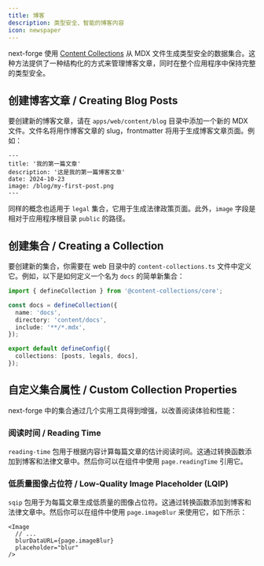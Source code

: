 ```yaml
---
title: 博客
description: 类型安全、智能的博客内容
icon: newspaper
---
```


next-forge 使用 [Content Collections](https://www.content-collections.dev/) 从 MDX 文件生成类型安全的数据集合。这种方法提供了一种结构化的方式来管理博客文章，同时在整个应用程序中保持完整的类型安全。

## 创建博客文章 / Creating Blog Posts

要创建新的博客文章，请在 `apps/web/content/blog` 目录中添加一个新的 MDX 文件。文件名将用作博客文章的 slug，frontmatter 将用于生成博客文章页面。例如：

```mdx apps/web/content/blog/my-first-post.mdx
---
title: '我的第一篇文章'
description: '这是我的第一篇博客文章'
date: 2024-10-23
image: /blog/my-first-post.png
---
```

同样的概念也适用于 `legal` 集合，它用于生成法律政策页面。此外，`image` 字段是相对于应用程序根目录 `public` 的路径。

## 创建集合 / Creating a Collection

要创建新的集合，你需要在 web 目录中的 `content-collections.ts` 文件中定义它。例如，以下是如何定义一个名为 `docs` 的简单新集合：

```ts apps/web/content-collections.ts {3-7, 10}
import { defineCollection } from '@content-collections/core';

const docs = defineCollection({
  name: 'docs',
  directory: 'content/docs',
  include: '**/*.mdx',
});

export default defineConfig({
  collections: [posts, legals, docs],
});
```

## 自定义集合属性 / Custom Collection Properties

next-forge 中的集合通过几个实用工具得到增强，以改善阅读体验和性能：

### 阅读时间 / Reading Time

`reading-time` 包用于根据内容计算每篇文章的估计阅读时间。这通过转换函数添加到博客和法律文章中。然后你可以在组件中使用 `page.readingTime` 引用它。

### 低质量图像占位符 / Low-Quality Image Placeholder (LQIP)

`sqip` 包用于为每篇文章生成低质量的图像占位符。这通过转换函数添加到博客和法律文章中。然后你可以在组件中使用 `page.imageBlur` 来使用它，如下所示：

```tsx blog/[slug]/page.tsx
<Image
  // ...
  blurDataURL={page.imageBlur}
  placeholder="blur"
/>

```
